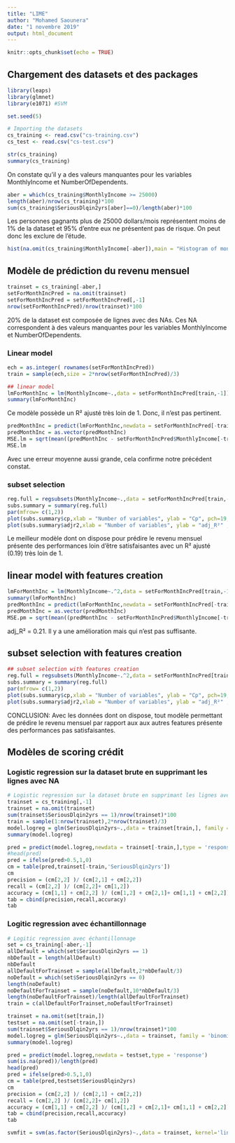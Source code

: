 ---
title: "LIME"
author: "Mohamed Saounera"
date: "1 novembre 2019"
output: html_document
---

```{r setup, include=FALSE}
knitr::opts_chunk$set(echo = TRUE)
```

## Chargement des datasets et des packages

```{r}
library(leaps)
library(glmnet)
library(e1071) #SVM

set.seed(5)

# Importing the datasets
cs_training <- read.csv("cs-training.csv")
cs_test <- read.csv("cs-test.csv")

str(cs_training)
summary(cs_training)
```

On constate qu'il y a des valeurs manquantes pour les variables MonthlyIncome et NumberOfDependents.

```{r}
aber = which(cs_training$MonthlyIncome >= 25000)
length(aber)/nrow(cs_training)*100
sum(cs_training$SeriousDlqin2yrs[aber]==0)/length(aber)*100
```

Les personnes gagnants plus de 25000 dollars/mois représentent moins de 1% de la dataset et 95% d'entre eux
ne présentent pas de risque. On peut donc les exclure de l'étude.

```{r}
hist(na.omit(cs_training$MonthlyIncome[-aber]),main = "Histogram of monthly income", xlab = "Monthly income")
```


## Modèle de prédiction du revenu mensuel


```{r cars}
trainset = cs_training[-aber,]
setForMonthIncPred = na.omit(trainset)
setForMonthIncPred = setForMonthIncPred[,-1]
nrow(setForMonthIncPred)/nrow(trainset)*100
```
20% de la dataset est composée de lignes avec des NAs. Ces NA correspondent à des valeurs manquantes pour les variables MonthlyIncome et NumberOfDependents.

### Linear model
```{r}
ech = as.integer( rownames(setForMonthIncPred))
train = sample(ech,size = 2*nrow(setForMonthIncPred)/3)

## linear model
lmForMonthInc = lm(MonthlyIncome~.,data = setForMonthIncPred[train,-1])
summary(lmForMonthInc)
```

Ce modèle possède un R² ajusté très loin de 1. Donc, il n'est pas pertinent.

```{r}
predMonthInc = predict(lmForMonthInc,newdata = setForMonthIncPred[-train,])
predMonthInc = as.vector(predMonthInc)
MSE.lm = sqrt(mean((predMonthInc - setForMonthIncPred$MonthlyIncome[-train])^2))
MSE.lm
```

Avec une erreur moyenne aussi grande, cela confirme notre précédent constat.

### subset selection
```{r}
reg.full = regsubsets(MonthlyIncome~.,data = setForMonthIncPred[train,-1],nvmax = 9)
subs.summary = summary(reg.full)
par(mfrow= c(1,2))
plot(subs.summary$cp,xlab = "Number of variables", ylab = "Cp", pch=19, type = "b")
plot(subs.summary$adjr2,xlab = "Number of variables", ylab = "adj_R²" ,pch=19, type = "b")
```

Le meilleur modèle dont on dispose pour prédire le revenu mensuel présente des performances loin d'être satisfaisantes avec un R² ajusté (0.19) très loin de 1.

## linear model with features creation

```{r}
lmForMonthInc = lm(MonthlyIncome~.^2,data = setForMonthIncPred[train,-1])
summary(lmForMonthInc)
predMonthInc = predict(lmForMonthInc,newdata = setForMonthIncPred[-train,])
predMonthInc = as.vector(predMonthInc)
MSE.pm = sqrt(mean((predMonthInc - setForMonthIncPred$MonthlyIncome[-train])^2))
```

adj_R² = 0.21. Il y a une amélioration mais qui n'est pas suffisante.

## subset selection with features creation

```{r}
## subset selection with features creation
reg.full = regsubsets(MonthlyIncome~.^2,data = setForMonthIncPred[train,-1],method = "forward", nvmax = 45)
subs.summary = summary(reg.full)
par(mfrow= c(1,2))
plot(subs.summary$cp,xlab = "Number of variables", ylab = "Cp", pch=19, type = "b")
plot(subs.summary$adjr2,xlab = "Number of variables", ylab = "adj_R²" ,pch=19, type = "b")
```

CONCLUSION: Avec les données dont on dispose, tout modèle permettant de prédire le revenu mensuel par rapport aux 
            aux autres features présente des performances pas satisfaisantes.

## Modèles de scoring crédit

### Logistic regression sur la dataset brute en supprimant les lignes avec NA
```{r}

# Logistic regression sur la dataset brute en supprimant les lignes avec NA 
trainset = cs_training[,-1]
trainset = na.omit(trainset)
sum(trainset$SeriousDlqin2yrs == 1)/nrow(trainset)*100
train = sample(1:nrow(trainset),2*nrow(trainset)/3)
model.logreg = glm(SeriousDlqin2yrs~.,data = trainset[train,], family = 'binomial')
summary(model.logreg)
```

```{r}
pred = predict(model.logreg,newdata = trainset[-train,],type = 'response')
#head(pred)
pred = ifelse(pred>0.5,1,0)
cm = table(pred,trainset[-train,'SeriousDlqin2yrs'])
cm
precision = (cm[2,2] )/ (cm[2,1] + cm[2,2])
recall = (cm[2,2] )/ (cm[2,2]+ cm[1,2])
accuracy = (cm[1,1] + cm[2,2] )/ (cm[1,2] + cm[2,1]+ cm[1,1] + cm[2,2])
tab = cbind(precision,recall,accuracy)
tab
```


### Logitic regression avec échantillonnage
```{r}
# Logitic regression avec échantillonnage
set = cs_training[-aber,-1]
allDefault = which(set$SeriousDlqin2yrs == 1)
nbDefault = length(allDefault)
nbDefault
allDefaultForTrainset = sample(allDefault,2*nbDefault/3)
noDefault = which(set$SeriousDlqin2yrs == 0)
length(noDefault)
noDefaultForTrainset = sample(noDefault,10*nbDefault/3)
length(noDefaultForTrainset)/length(allDefaultForTrainset)
train = c(allDefaultForTrainset,noDefaultForTrainset)

trainset = na.omit(set[train,])
testset = na.omit(set[-train,])
sum(trainset$SeriousDlqin2yrs == 1)/nrow(trainset)*100
model.logreg = glm(SeriousDlqin2yrs~.,data = trainset, family = 'binomial')
summary(model.logreg)
```

```{r}
pred = predict(model.logreg,newdata = testset,type = 'response')
sum(is.na(pred))/length(pred)
head(pred)
pred = ifelse(pred>0.5,1,0)
cm = table(pred,testset$SeriousDlqin2yrs)
cm
precision = (cm[2,2] )/ (cm[2,1] + cm[2,2])
recall = (cm[2,2] )/ (cm[2,2]+ cm[1,2])
accuracy = (cm[1,1] + cm[2,2] )/ (cm[1,2] + cm[2,1]+ cm[1,1] + cm[2,2])
tab = cbind(precision,recall,accuracy)
tab
```

```{r}
svmfit = svm(as.factor(SeriousDlqin2yrs)~.,data = trainset, kernel='linear',cost=10,scale = FALSE)
```



